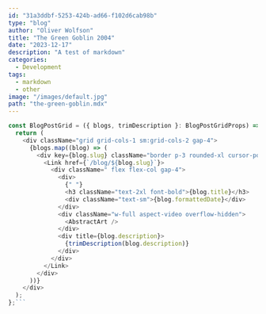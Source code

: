 ```yaml
---
id: "31a3ddbf-5253-424b-ad66-f102d6cab98b"
type: "blog"
author: "Oliver Wolfson"
title: "The Green Goblin 2004"
date: "2023-12-17"
description: "A test of markdown"
categories:
  - Development
tags:
  - markdown
  - other
image: "/images/default.jpg"
path: "the-green-goblin.mdx"
---
```


<ImageComponent
  alt="the green goblin"
  imgSrc="https://images.unsplash.com/photo-1651202197829-2ee53f810118?q=80&w=2670&auto=format&fit=crop&ixlib=rb-4.0.3&ixid=M3wxMjA3fDB8MHxwaG90by1wYWdlfHx8fGVufDB8fHx8fA%3D%3D"
/>

````javascript
const BlogPostGrid = ({ blogs, trimDescription }: BlogPostGridProps) => {
  return (
    <div className="grid grid-cols-1 sm:grid-cols-2 gap-4">
      {blogs.map((blog) => (
        <div key={blog.slug} className="border p-3 rounded-xl cursor-pointer">
          <Link href={`/blog/${blog.slug}`}>
            <div className=" flex flex-col gap-4">
              <div>
                {" "}
                <h3 className="text-2xl font-bold">{blog.title}</h3>
                <div className="text-sm">{blog.formattedDate}</div>
              </div>
              <div className="w-full aspect-video overflow-hidden">
                <AbstractArt />
              </div>
              <div title={blog.description}>
                {trimDescription(blog.description)}
              </div>
            </div>
          </Link>
        </div>
      ))}
    </div>
  );
};```
````
